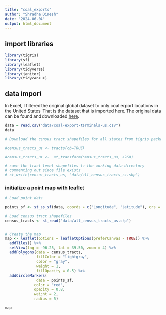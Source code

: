 ```yaml
---
title: "coal_exports"
author: "Shradha Dinesh"
date: "2024-06-04"
output: html_document
---
```


## import libraries

```r
library(tigris)
library(sf)
library(leaflet)
library(tidyverse)
library(janitor)
library(tidycensus)
```

## data import

In Excel, I filtered the original global dataset to only coal export locations in the United States. That is the dataset that is imported here. The original data can be found and downloaded [here](https://globalenergymonitor.org/projects/global-coal-terminals-tracker/).

```r
data = read.csv("data/coal-export-terminals-us.csv")
data
```
```r
# Download the census tract shapefiles for all states from tigris package

#census_tracts_us <- tracts(cb=TRUE)

#census_tracts_us <-  st_transform(census_tracts_us, 4269)

# save the tract level shapefiles to the working data directory
# commenting out since file exists
# st_write(census_tracts_us, "data/all_census_tracts_us.shp")
```


### initialize a point map with leaflet 


```r

# Load point data

points_sf <- st_as_sf(data, coords = c("Longitude", "Latitude"), crs = 4269)

# Load census tract shapefiles
census_tracts <- st_read("data/all_census_tracts_us.shp")



```


```r
# Create the map
map <- leaflet(options = leafletOptions(preferCanvas = TRUE)) %>%
  addTiles() %>%
  setView(lng = -96.25, lat = 39.50, zoom = 4) %>% 
  addPolygons(data = census_tracts,
              fillColor = "lightgray",
              color = "gray",
              weight = 1,
              fillOpacity = 0.5) %>% 
  addCircleMarkers(
              data = points_sf,
             color = "red",
             opacity = 0.8,
             weight = 2,
             radius = 5)
```
```r
map
```


